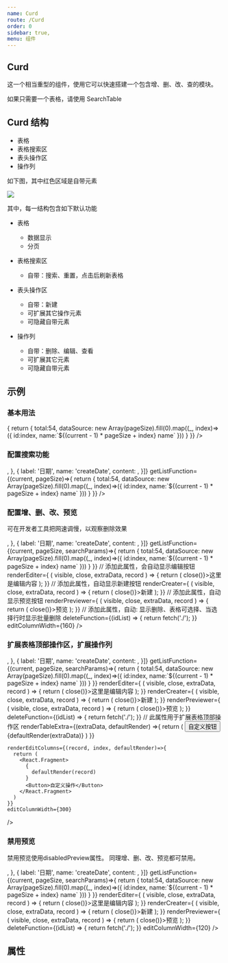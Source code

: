 ```yaml
---
name: Curd
route: /Curd
order: 0
sidebar: true,
menu: 组件
---
```



## Curd

这一个相当重型的组件，使用它可以快速搭建一个包含增、删、改、查的模块。

如果只需要一个表格，请使用 SearchTable
## Curd 结构

- 表格
- 表格搜索区
- 表头操作区
- 操作列

如下图，其中红色区域是自带元素

<img src='./Curd.png' />

其中，每一结构包含如下默认功能

- 表格
  - 数据显示
  * 分页
- 表格搜索区
  - 自带：搜索、重置，点击后刷新表格
- 表头操作区

  - 自带：新建
  - 可扩展其它操作元素
  - 可隐藏自带元素

- 操作列

  - 自带：删除、编辑、查看

  * 可扩展其它元素

  - 可隐藏自带元素

## 示例

### 基本用法
<Playground>
  <Curd 
    columns={[
      {
        title: '姓名',
        dataIndex: 'name',
      }
    ]}
    getListFunction={(current, pageSize)=>{
      return {
        total:54,
        dataSource: new Array(pageSize).fill(0).map((_, index)=>({
          id:index,
          name:`${(current - 1) * pageSize + index} name`
        }))
      }
    }}
  />
</Playground>

### 配置搜索功能
<Playground>
  <Curd 
    columns={[
      {
        title: '姓名',
        dataIndex: 'name',
      }
    ]}
    searchItem={[
    {
      label: '姓名',
      name: 'lastname',
      content: <Input />,
    },
    {
      label: '日期',
      name: 'createDate',
      content: <DatePicker.RangePicker />,
    }]}
    getListFunction={(current, pageSize)=>{
      return {
        total:54,
        dataSource: new Array(pageSize).fill(0).map((_, index)=>({
          id:index,
          name:`${(current - 1) * pageSize + index} name`
        }))
      }
    }}
  />
</Playground>

### 配置增、删、改、预览

可在开发者工具把网速调慢，以观察删除效果

<Playground>
  <Curd 
    columns={[
      {
        title: '姓名',
        dataIndex: 'name',
      }
    ]}
    searchItem={[
    {
      label: '姓名',
      name: 'lastname',
      content: <Input />,
    },
    {
      label: '日期',
      name: 'createDate',
      content: <DatePicker.RangePicker />,
    }]}
    getListFunction={(current, pageSize, searchParams)=>{
      return {
        total:54,
        dataSource: new Array(pageSize).fill(0).map((_, index)=>({
          id:index,
          name:`${(current - 1) * pageSize + index} name`
        }))
      }
    }}
    // 添加此属性，会自动显示编辑按钮
    renderEditer={
      (
        visible,
        close,
        extraData,
        record 
      ) => {
        return (
          <Modal visible={visible} onCancel={()=>close()}>这里是编辑内容</Modal>
        );
    }}
    // 添加此属性，自动显示新建按钮
    renderCreater={
      (
        visible,
        close,
        extraData,
        record 
      ) => {
        return (
          <Modal visible={visible} onCancel={()=>close()}>新建</Modal>
        );
    }}
    // 添加此属性，自动显示预览按钮
    renderPreviewer={
      (
        visible,
        close,
        extraData,
        record 
      ) => {
        return (
          <Modal visible={visible} onCancel={()=>close()}>预览</Modal>
        );
    }}
    // 添加此属性，自动: 显示删除、表格可选择、当选择行时显示批量删除
    deleteFunction={(idList) => {
      return fetch('./');
    }}
    editColumnWidth={160}
  />
</Playground>

### 扩展表格顶部操作区，扩展操作列

<Playground>
  <Curd 
    columns={[
      {
        title: '姓名',
        dataIndex: 'name',
      }
    ]}
    searchItem={[
    {
      label: '姓名',
      name: 'lastname',
      content: <Input />,
    },
    {
      label: '日期',
      name: 'createDate',
      content: <DatePicker.RangePicker />,
    }]}
    getListFunction={(current, pageSize, searchParams)=>{
      return {
        total:54,
        dataSource: new Array(pageSize).fill(0).map((_, index)=>({
          id:index,
          name:`${(current - 1) * pageSize + index} name`
        }))
      }
    }}
    renderEditer={
      (
        visible,
        close,
        extraData,
        record 
      ) => {
        return (
          <Modal visible={visible} onCancel={()=>close()}>这里是编辑内容</Modal>
        );
    }}
    renderCreater={
      (
        visible,
        close,
        extraData,
        record 
      ) => {
        return (
          <Modal visible={visible} onCancel={()=>close()}>新建</Modal>
        );
    }}
    renderPreviewer={
      (
        visible,
        close,
        extraData,
        record 
      ) => {
        return (
          <Modal visible={visible} onCancel={()=>close()}>预览</Modal>
        );
    }}
    deleteFunction={(idList) => {
      return fetch('./');
    }}
    // 此属性用于扩展表格顶部操作区
    renderTableExtra={(extraData, defaultRender) =>{
      return  (
        <React.Fragment>
          <Button>自定义按钮</Button>
          {defaultRender(extraData)}
        </React.Fragment>
      )
    }}

    renderEditColumns={(record, index, defaultRender)=>{
      return (
        <React.Fragment>
          {
            defaultRender(record)
          }
          <Button>自定义操作</Button>
        </React.Fragment>
      )
    }}
    editColumnWidth={300}
  />
</Playground>

### 禁用预览


禁用预览使用disabledPreview属性。 同理增、删、改、预览都可禁用。

<Playground>
  <Curd 
    disabledPreview
    columns={[
      {
        title: '姓名',
        dataIndex: 'name',
      }
    ]}
    searchItem={[
    {
      label: '姓名',
      name: 'lastname',
      content: <Input />,
    },
    {
      label: '日期',
      name: 'createDate',
      content: <DatePicker.RangePicker />,
    }]}
    getListFunction={(current, pageSize, searchParams)=>{
      return {
        total:54,
        dataSource: new Array(pageSize).fill(0).map((_, index)=>({
          id:index,
          name:`${(current - 1) * pageSize + index} name`
        }))
      }
    }}
    renderEditer={
      (
        visible,
        close,
        extraData,
        record 
      ) => {
        return (
          <Modal visible={visible} onCancel={()=>close()}>这里是编辑内容</Modal>
        );
    }}
    renderCreater={
      (
        visible,
        close,
        extraData,
        record 
      ) => {
        return (
          <Modal visible={visible} onCancel={()=>close()}>新建</Modal>
        );
    }}
    renderPreviewer={
      (
        visible,
        close,
        extraData,
        record 
      ) => {
        return (
          <Modal visible={visible} onCancel={()=>close()}>预览</Modal>
        );
    }}
    deleteFunction={(idList) => {
      return fetch('./');
    }}
    editColumnWidth={120}
  />
</Playground>


## 属性
<Props of={Curd} />
